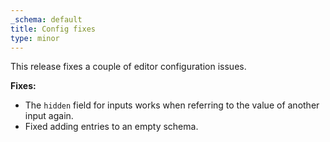 ```yaml
---
_schema: default
title: Config fixes
type: minor
---
```

This release fixes a couple of editor configuration issues.​

**Fixes:**

* The `hidden` field for inputs works when referring to the value of another input again.
* Fixed adding entries to an empty schema.